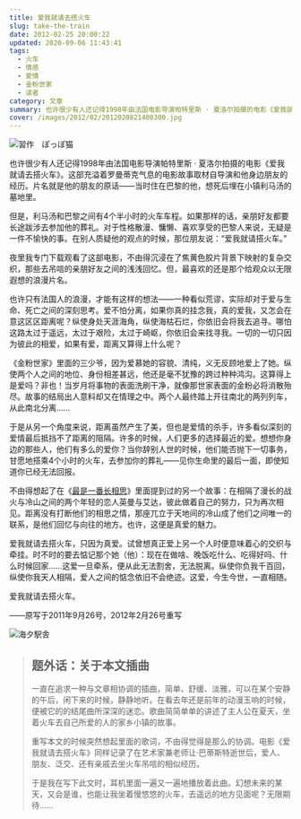 ```yaml
---
title: 爱我就请去搭火车
slug: take-the-train
date: 2012-02-25 20:00:22
updated: 2020-09-06 11:43:41
tags:
  - 火车
  - 情感
  - 爱情
  - 金粉世家
  - 读者
category: 文章
summary: 也许很少有人还记得1998年由法国电影导演帕特里斯 · 夏洛尔拍摄的电影《爱我就请去搭火车》。这部充溢着罗曼蒂克气息的电影故事取材自导演和他身边朋友的经历。
cover: /images/2012/02/2012020821400300.jpg
---
```

![習作　ぽっぽ猫](/images/2012/02/2012020821442400.jpg)

也许很少有人还记得1998年由法国电影导演帕特里斯 · 夏洛尔拍摄的电影《爱我就请去搭火车》。这部充溢着罗曼蒂克气息的电影故事取材自导演和他身边朋友的经历。片名就是他的朋友的原话——当时住在巴黎的他，想死后埋在小镇利马汤的墓地里。

<NeteasePlayer id={408328757} />

但是，利马汤和巴黎之间有4个半小时的火车车程。如果那样的话，亲朋好友都要长途跋涉去参加他的葬礼。对于性格散漫、慵懒、喜欢享受的巴黎人来说，无疑是一件不愉快的事。在别人质疑他的观点的时候，那位朋友说：“爱我就请搭火车。”

夜里我专门下载观看了这部电影，不由得沉浸在了焦黄色胶片背景下映射的复杂交织，那些去吊唁的亲朋好友之间的浅浅回忆。但，最喜欢的还是那个给观众以无限遐想的浪漫片名。

也许只有法国人的浪漫，才能有这样的想法——一种看似荒谬，实际却对于爱与生命、死亡之间的深刻思考。爱不怕分离，如果你真的挂念我，真的爱我，又怎会在意这区区距离呢？纵使身处天涯海角，纵使海枯石烂，你依旧会将我去追寻。哪怕这路太过于遥远，太过于艰险，太过于崎岖，你依旧会来找寻我。一切的一切只因为彼此的相爱，如果有爱，距离又算得上什么呢？

《金粉世家》里面的三少爷，因为爱慕她的容貌、清纯，义无反顾地爱上了她。纵使两个人之间的地位、身份相差甚远，他还是毫不犹豫的跨过种种鸿沟。这算得上是爱吗？非也！当岁月将事物的表面洗刷干净，就像那世家表面的金粉必将消散殆尽。故事的结局出人意料却又在情理之中。两个人最终踏上开往南北的两列列车，从此南北分离……

于是从另一个角度来说，距离虽然产生了美，但也是爱情的杀手，许多看似深刻的爱情最后抵挡不了距离的阻隔。许多的时候，人们更多的选择最近的爱。想想你身边的那些人，他们有多么的爱你？当你辞别人世的时候，他们能否抛下一切事务，甘愿地搭乘4个小时的火车，去参加你的葬礼——见你生命里的最后一面，即使知道你已经无法回报。

不由得想起了在《[最是一番长相思](/posts/sauvignon-blanc/)》里面提到过的另一个故事：在相隔了漫长的战火与冷山之间的两个年轻的恋人英曼与艾达，彼此做着自己的努力，只为再次相见。距离没有打断他们的相思之情，那座兀立于天地间的冷山成了他们之间唯一的联系，是他们回忆与向往的地方。也许，这便是真爱的魅力。

爱我就请去搭火车，只因为真爱。试曾想真正爱上另一个人时便意味着心的交织与牵挂。时不时的要去惦记那个她（他）：现在在做啥、晚饭吃什么、吃得好吗、什么时候回家……这爱一旦牵系，便从此无法割舍，无法脱离。纵使你负我千百回，纵使你我天人相隔，爱人之间的惦念依旧不会绝迹。这爱，今生今世，一直相随。

爱我就请去搭火车。

——原写于2011年9月26号，2012年2月26号重写

![海夕駅舎](/images/2012/02/2012020821481600.jpg)

> ## 题外话：关于本文插曲
>
> 一直在追求一种与文章相协调的插曲，简单、舒缓、淡雅，可以在某个安静的午后，闲下来的时候，静静地听。在看去年还是前年的动漫玉响的时候，便被它的的结尾曲所深深的迷恋。歌曲简简单单的讲述了主人公在夏天，坐着火车去自己所爱的人的家乡小镇的故事。
>
> 重写本文的时候突然想起里面的歌词，不由得觉得是那么的协调。电影《爱我就请去搭火车》同样记录了在艺术家兼老师让·巴蒂斯特逝世后，爱人、朋友、泛交、还有亲戚去坐火车吊唁的相似经历。
>
> 于是我在写下此文时，耳机里面一遍又一遍地播放着此曲。幻想未来的某天，又会是谁，也能让我坐着慢悠悠的火车，去遥远的地方见面呢？无限期待……
